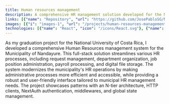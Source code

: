 ```yaml
---
title: Human resources management
description: A comprehensive HR management solution developed for the Municipality of Nandayure, Costa Rica. Built as a graduation project for the National University of Costa Rica.
links: [{"name": "Repository", "url": "https://github.com/JosePabloSG/NandayureFrontend"}]
images: [{"i": "images-1", "url": "/projects/human-resources-management/images-1.png"},{"i": "images-2", "url": "/projects/human-resources-management/images-2.png"},{"i": "images-3", "url": "/projects/human-resources-management/img-3.PNG"},{"i": "images-4", "url": "/projects/human-resources-management/images-4.png"},{"i": "images-5", "url": "/projects/human-resources-management/images-5.png"}]
technologies: [{"name": "React", "icon": "/icons/React.svg"}, {"name": "Next.js", "icon": "/icons/Nextjs.svg"}, {"name": "Tailwind CSS", "icon": "/icons/Tailwindcss.svg"},{"name": "TypeScript", "icon": "/icons/Typescript.svg"}]
---
```

As my graduation project for the National University of Costa Rica, I developed a comprehensive Human Resources management system for the Municipality of Nandayure. This full-stack solution streamlines various HR processes, including request management, department organization, job position administration, payroll processing, and digital file storage. The system modernizes the municipality's HR operations by making administrative processes more efficient and accessible, while providing a robust and user-friendly interface tailored to municipal HR management needs. The project showcases patterns with an N-tier architecture, HTTP clients, NextAuth authentication, middlewares, and global state management.